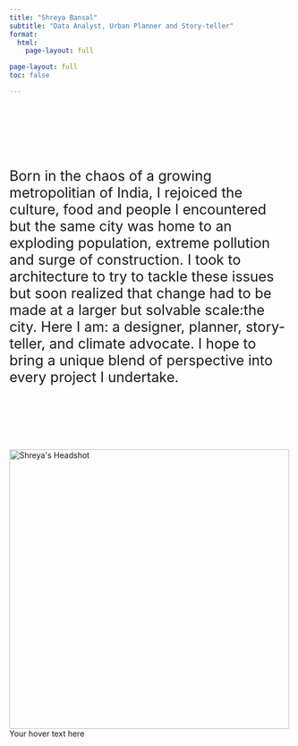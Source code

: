 ```yaml
---
title: "Shreya Bansal"
subtitle: "Data Analyst, Urban Planner and Story-teller"
format: 
  html: 
    page-layout: full

page-layout: full
toc: false

---
```


<div style="padding: 50px;">

</div>


<span style="font-size: 25px;"> Born in the chaos of a growing metropolitian of India, I rejoiced the culture, food and people I encountered but the same city was home to an exploding population, extreme pollution and surge of construction. I took to architecture to try to tackle these issues but soon realized that change had to be made at a larger but solvable scale:the city. Here I am: a designer, planner, story-teller, and climate advocate. I hope to bring a unique blend of perspective into every project I undertake. </span>

<span style="font-size: 30px;"></span>


<div style="padding: 50px;">

</div>

:::{.grid}
:::{.g-col-6}

<div class="image-container">
  <img src="images/Shreya_headshot.jpg" alt="Shreya's Headshot" class="hover-image" height= "500px">
  <div class="hover-text">Your hover text here</div>
</div>


:::
:::
